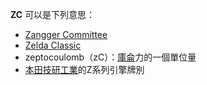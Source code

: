 '''ZC''' 可以是下列意思：

* [[Zangger_Committee|Zangger Committee]]
* [[Zelda_Classic|Zelda Classic]]
* zeptocoulomb（zC）：[[庫侖|庫侖]]力的一個單位量
* [[本田技研工業|本田技研工業]]的Z系列引擎牌別

{{disambig|cat=二字拉丁字母縮寫消歧義}}